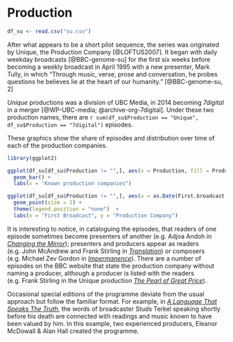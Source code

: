 # Production

```r
df_su <- read.csv("su.csv")
```

After what appears to be a short pilot sequence, the series was originated by Unique, the Production Company [@LOFTUS2007]. It began with daily weekday broadcasts [@BBC-genome-su] for the first six weeks before becoming a weekly broadcast in April 1995 with a new presenter, Mark Tully, in which "Through music, verse, prose and conversation, he probes questions he believes lie at the heart of our humanity." [@BBC-genome-su, 2]

*Unique* productions was a division of UBC Media, in 2014 becoming *7digital* in a merger [@WP-UBC-media; @archive-org-7digital]. Under these two production names, there are `r sum(df_su$Production == "Unique", df_su$Production == "7digital")` episodes.

These graphics show the share of episodes and distribution over time of each of the production companies.

```r
library(ggplot2)

ggplot(df_su[df_su$Production != "",], aes(x = Production, fill = Production)) + 
  geom_bar() +
  labs(x = "Known production companies") 
```
  
```r
ggplot(df_su[df_su$Production != "",], aes(x = as.Date(First.broadcast, format = "%d/%m/%Y"), y = Production, colour = Production))  + 
  geom_point(size = 2) +
  theme(legend.position = "none")  +
  labs(x = "First Broadcast", y = "Production Company")
```

It is interesting to notice, in cataloguing the episodes, that readers of one episode sometimes become presenters of another (e.g. Adjoa Andoh in *[Changing the Mirror](https://www.bbc.co.uk/programmes/b065rv5m)*); presenters and producers appear as readers (e.g. John McAndrew and Frank Stirling in *[Translation](https://www.bbc.co.uk/programmes/b04bmd39)*) or composers (e.g. Michael Zev Gordon in *[Impermanence](https://www.bbc.co.uk/programmes/b0414bzs)*). There are a number of episodes on the BBC website that state the production company without naming a producer, although a producer is listed with the readers (e.g. Frank Stirling in the Unique production *[The Pearl of Great Price](https://www.bbc.co.uk/programmes/b00qfzln)*).

Occasional special editions of the programme deviate from the usual approach but follow the familiar format. For example, in *[A Language That Speaks The Truth](https://www.bbc.co.uk/programmes/b014m6qx)*, the words of broadcaster Studs Terkel speaking shortly before his death are connected with readings and music known to have been valued by him. In this example, two experienced producers, Eleanor McDowall & Alan Hall created the programme.

<!-- ```{r 22-df-production-table, echo=FALSE, message=F}
knitr::kable(df_su %>% 
  group_by(Producer, Production) %>% 
  summarise(Count = n()), caption="*Something Understood* episode producers")
``` -->
